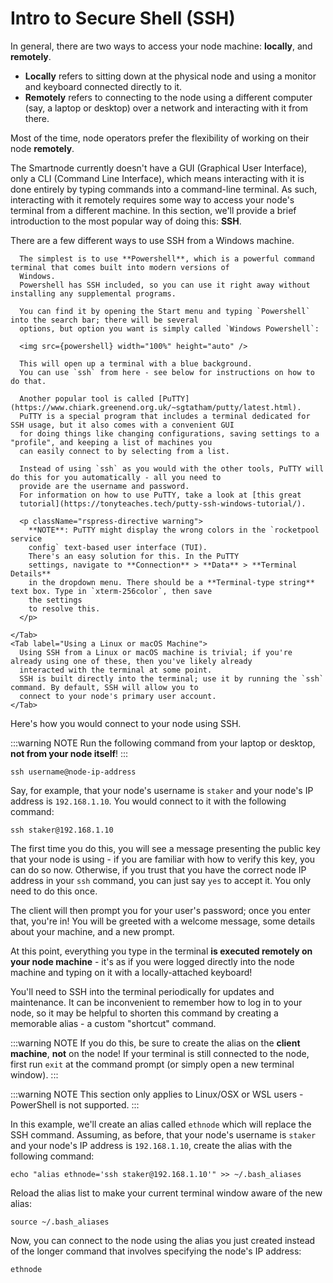 
# Intro to Secure Shell (SSH)

In general, there are two ways to access your node machine: **locally**, and **remotely**.

- **Locally** refers to sitting down at the physical node and using a monitor and keyboard connected directly to it.
- **Remotely** refers to connecting to the node using a different computer (say, a laptop or desktop) over a network and interacting with it from there.

Most of the time, node operators prefer the flexibility of working on their node **remotely**.

The Smartnode currently doesn't have a GUI (Graphical User Interface), only a CLI (Command Line Interface), which means interacting with it is done entirely by typing commands into a command-line terminal.
As such, interacting with it remotely requires some way to access your node's terminal from a different machine.
In this section, we'll provide a brief introduction to the most popular way of doing this: **SSH**.

<div className="p-3">
  <Tabs>
    <Tab label="Using a Windows Machine">
      There are a few different ways to use SSH from a Windows machine.

      The simplest is to use **Powershell**, which is a powerful command terminal that comes built into modern versions of
      Windows.
      Powershell has SSH included, so you can use it right away without installing any supplemental programs.

      You can find it by opening the Start menu and typing `Powershell` into the search bar; there will be several
      options, but option you want is simply called `Windows Powershell`:

      <img src={powershell} width="100%" height="auto" />

      This will open up a terminal with a blue background.
      You can use `ssh` from here - see below for instructions on how to do that.

      Another popular tool is called [PuTTY](https://www.chiark.greenend.org.uk/~sgtatham/putty/latest.html).
      PuTTY is a special program that includes a terminal dedicated for SSH usage, but it also comes with a convenient GUI
      for doing things like changing configurations, saving settings to a "profile", and keeping a list of machines you
      can easily connect to by selecting from a list.

      Instead of using `ssh` as you would with the other tools, PuTTY will do this for you automatically - all you need to
      provide are the username and password.
      For information on how to use PuTTY, take a look at [this great
      tutorial](https://tonyteaches.tech/putty-ssh-windows-tutorial/).

      <p className="rspress-directive warning">
        **NOTE**: PuTTY might display the wrong colors in the `rocketpool service
        config` text-based user interface (TUI).
        There's an easy solution for this. In the PuTTY
        settings, navigate to **Connection** > **Data** > **Terminal Details**
        in the dropdown menu. There should be a **Terminal-type string** text box. Type in `xterm-256color`, then save
        the settings
        to resolve this.
      </p>

    </Tab>
    <Tab label="Using a Linux or macOS Machine">
      Using SSH from a Linux or macOS machine is trivial; if you're already using one of these, then you've likely already
      interacted with the terminal at some point.
      SSH is built directly into the terminal; use it by running the `ssh` command. By default, SSH will allow you to
      connect to your node's primary user account.
    </Tab>
  </Tabs>
</div>

Here's how you would connect to your node using SSH.

:::warning NOTE
Run the following command from your laptop or desktop, **not from your node itself**!
:::

```shell
ssh username@node-ip-address
```

Say, for example, that your node's username is `staker` and your node's IP address is `192.168.1.10`.
You would connect to it with the following command:

```shell
ssh staker@192.168.1.10
```

The first time you do this, you will see a message presenting the public key that your node is using - if you are
familiar with how to verify this key, you can do so now.
Otherwise, if you trust that you have the correct node IP address in your `ssh` command, you can just say `yes` to
accept it.
You only need to do this once.

The client will then prompt you for your user's password; once you enter that, you're in!
You will be greeted with a welcome message, some details about your machine, and a new prompt.

At this point, everything you type in the terminal **is executed remotely on your node machine** - it's as if you
were logged directly into the node machine and typing on it with a locally-attached keyboard!

You'll need to SSH into the terminal periodically for updates and maintenance.
It can be inconvenient to remember how to log in to your node, so it may be helpful to shorten this command by
creating a memorable alias - a custom "shortcut" command.

:::warning NOTE
If you do this, be sure to create the alias on the **client machine**, **not** on the node!
If your terminal is still connected to the node, first run `exit` at the command prompt (or simply open a new
terminal window).
:::

:::warning NOTE
This section only applies to Linux/OSX or WSL users - PowerShell is not supported.
:::

In this example, we'll create an alias called `ethnode` which will replace the SSH command.
Assuming, as before, that your node's username is `staker` and your node's IP address is `192.168.1.10`, create the
alias with the following command:

```shell
echo "alias ethnode='ssh staker@192.168.1.10'" >> ~/.bash_aliases
```

Reload the alias list to make your current terminal window aware of the new alias:

```shell
source ~/.bash_aliases
```

Now, you can connect to the node using the alias you just created instead of the longer command that involves
specifying the node's IP address:

```shell
ethnode
```
